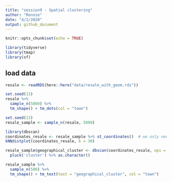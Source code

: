 ```yaml
---
title: "session9 - Spatial clustering"
author: "Ronnie"
date: "4/2/2020"
output: github_document
---
```


```r
knitr::opts_chunk$set(echo = TRUE)
```

```r
library(tidyverse)
library(tmap)
library(sf)
```


## load data

```r
resale <- readRDS(here::here("data/resale_with_geom.rds"))

set.seed(13)
resale %>% 
  sample_n(5000) %>%
  tm_shape() + tm_dots(col = "town")
```

```r
set.seed(13)
resale_sample <- sample_n(resale, 5000)
```

```r
library(dbscan)
coordinates_resale <- resale_sample %>% st_coordinates()  # we only need a matrix of the actual coordinates for now
kNNdistplot(coordinates_resale, k = 30)
```
```r
resale_sample$geographical_cluster <- dbscan(coordinates_resale, eps = 800, minPts = 30) %>% 
  pluck('cluster') %>% as.character()

resale_sample %>% 
  sample_n(500) %>% 
  tm_shape() + tm_text(text = "geographical_cluster", col = "town")
```

